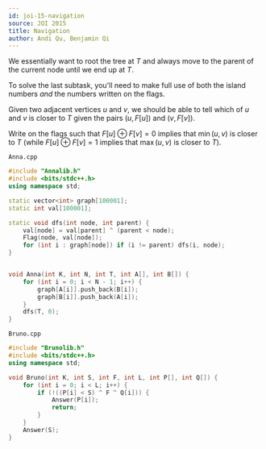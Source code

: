 ```yaml
---
id: joi-15-navigation
source: JOI 2015
title: Navigation
author: Andi Qu, Benjamin Qi
---
```


We essentially want to root the tree at $T$ and always move to the parent of the
current node until we end up at $T$.

<Spoiler title="Hint 1">

To solve the last subtask, you'll need to make full use of both the island
numbers _and_ the numbers written on the flags.

</Spoiler>

<Spoiler title="Hint 2">

Given two adjacent vertices $u$ and $v$, we should be able to tell which of $u$
and $v$ is closer to $T$ given the pairs $(u,F[u])$ and $(v,F[v])$.

</Spoiler>

<Spoiler title="Hint 3">

Write on the flags such that $F[u]\oplus F[v]=0$ implies that $\min(u,v)$ is
closer to $T$ (while $F[u]\oplus F[v]=1$ implies that $\max(u,v)$ is closer to
$T$).

</Spoiler>

<Spoiler title="Solution">

`Anna.cpp`

```cpp
#include "Annalib.h"
#include <bits/stdc++.h>
using namespace std;

static vector<int> graph[100001];
static int val[100001];

static void dfs(int node, int parent) {
	val[node] = val[parent] ^ (parent < node);
	Flag(node, val[node]);
	for (int i : graph[node]) if (i != parent) dfs(i, node);
}


void Anna(int K, int N, int T, int A[], int B[]) {
	for (int i = 0; i < N - 1; i++) {
		graph[A[i]].push_back(B[i]);
		graph[B[i]].push_back(A[i]);
	}
	dfs(T, 0);
}
```

`Bruno.cpp`

```cpp
#include "Brunolib.h"
#include <bits/stdc++.h>
using namespace std;

void Bruno(int K, int S, int F, int L, int P[], int Q[]) {
	for (int i = 0; i < L; i++) {
		if (!((P[i] < S) ^ F ^ Q[i])) {
			Answer(P[i]);
			return;
		}
	}
	Answer(S);
}
```

</Spoiler>
